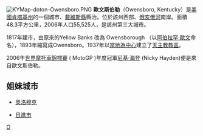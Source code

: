 {{unreferenced|time=2014-03-21T12:29:42+00:00}}
[[File:KYMap-doton-Owensboro.PNG|right]]
'''歐文斯伯勒'''（Owensboro, Kentucky）是[[美國|美國]][[肯塔基州|肯塔基州]]的一個城市、[[戴維斯縣_(肯塔基州)|戴維斯縣]]縣治。位於該州西部、[[俄亥俄河|俄亥俄河]]南岸。面積48.3平方公里，2006年人口55,525人，是該州第三大城市。

1817年建市，由原來的Yellow Banks 改為 Owensborough （以[[阿伯拉罕·歐文|阿伯拉罕·歐文]]命名），1893年縮寫成Owensboro。1937年以[[天主教歐文斯伯勒教區|當地為中心]]建立了[[天主教|天主教]][[教區|教區]]。

2006年[[世界摩托車錦標賽|世界摩托車錦標賽]] ( MotoGP )年度冠軍[[尼基·海登|尼基·海登]] (Nicky Hayden)便是來自歐文斯伯勒。

== 姐妹城市 ==
* {{CZE}}[[奧洛穆克|奧洛穆克]]
* {{JPN}}[[日進市|日進市]]

{{Authority control}}
[[Category:肯塔基州城市|O]]